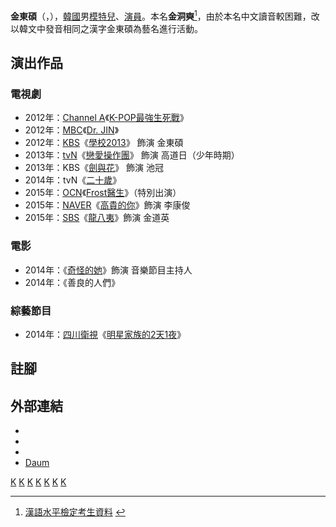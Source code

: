 {{藝人
|姓名 = 金東碩
|類型 = 男藝人
|圖片 =
|圖片尺寸 = 
|圖片簡介 = 
|本名 = 金洞奭
|外文名 = 김동석
|外文 = ko
|羅馬拼音 = Kim Dong Seok
|英文名 = 
|暱稱 = 
|其他藝名 = 
|國籍 = {{KOR}}
|出生日期 = {{birth_date_and_age|1990|4|7}}
|出生地點 = {{KOR}}[[濟州特別自治道|濟州特別自治道]]
|宗教信仰 = 
|語言 = [[韓語|韓語]]、[[中文|中文]]
|配偶 = 
|職業 = [[演員|演員]]、[[模特兒|模特兒]]
|教育程度 = [[成均館大學|成均館大學]]中國語言文學學系
|出道作 = 《[[K-POP最強生死戰|K-POP最強生死戰]]》
|出道日期 = 2011年
|代表作 =
|活躍年代 = 2011年至今
|唱片公司 = 
|經紀公司 = [[HB_Entertainment|HB Entertainment]]
|相關團體 = 
|網站 = 
}}
{{Infobox Korean name
|title = 藝名
|hangul = 김동석
|hanja = {{linktext|金|東|碩}}
|hanjaborn= {{linktext|金|洞|奭}}
}}
'''金東碩'''（{{lang-ko|김동석}}，{{bd|1990年|4月7日}}），[[韓國|韓國]]男[[模特兒|模特兒]]、[[演員|演員]]。本名'''金洞奭'''<ref>[http://photo.weibo.com/5146071134/wbphotos/large/mid/3795971241095405/pid/005Cgobkjw1enzm9kq50oj30fx0anwex 漢語水平檢定考生資料] {{Wayback|url=http://photo.weibo.com/5146071134/wbphotos/large/mid/3795971241095405/pid/005Cgobkjw1enzm9kq50oj30fx0anwex |date=20190701053647 }}{{zh}}</ref>，由於本名中文讀音較困難，改以韓文中發音相同之漢字金東碩為藝名進行活動。

==演出作品==
===電視劇===
* 2012年：[[Channel_A|Channel A]]《[[K-POP最強生死戰|K-POP最強生死戰]]》
* 2012年：[[文化廣播_(韓國)|MBC]]《[[越空仁醫|Dr. JIN]]》
* 2012年：[[韓國放送公社|KBS]]《[[學校2013|學校2013]]》 飾演 金東碩
* 2013年：[[TVN|tvN]]《[[戀愛操作團：大鼻子情聖|戀愛操作團]]》 飾演 高道日（少年時期）
* 2013年：KBS《[[劍與花|劍與花]]》 飾演 池冠
* 2014年：tvN《[[二十歲_(電視劇)|二十歲]]》
* 2015年：[[OCN|OCN]]《[[Frost醫生|Frost醫生]]》（特別出演）
* 2015年：[[NAVER|NAVER]]《[[高貴的你|高貴的你]]》飾演 李康俊
* 2015年：[[SBS株式會社|SBS]]《[[龍八夷|龍八夷]]》飾演 金道英

===電影===
* 2014年：《[[奇怪的她|奇怪的她]]》飾演 音樂節目主持人
* 2014年：《善良的人們》

===綜藝節目===
* 2014年：[[四川衛視|四川衛視]]《[[明星家族的2天1夜|明星家族的2天1夜]]》

==註腳==
{{reflist}}

== 外部連結 ==
*{{twitter|assazzoa}}{{ko}}
*{{weibo|kimdongseok0407}}{{zh}}
*{{instagram|assazzoa}}{{ko}}{{zh}}
*[http://movie.daum.net/movieperson/Summary.do?personId=333902&t__nil_upper_mini=personname Daum] {{Wayback|url=http://movie.daum.net/movieperson/Summary.do?personId=333902&t__nil_upper_mini=personname |date=20150402093403 }}{{ko}}

{{HB Entertainment}}
[[Category:韓國電視演員|K]]
[[Category:韓國電影演員|K]]
[[Category:韓國男演員|K]]
[[Category:韓國男性模特兒|K]]
[[Category:濟州特別自治道出身人物|K]]
[[Category:成均館大學校友|K]]
[[Category:金姓|K]]